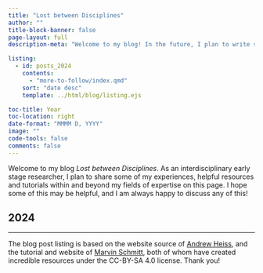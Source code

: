 ```yaml
---
title: "Lost between Disciplines"
author: ""
title-block-banner: false
page-layout: full
description-meta: "Welcome to my blog! In the future, I plan to write short blog articles and tutorials on topics lost in the interdisciplinarity of my research between social neuroscience, cognitive psychology, political science and applied statistics."

listing:
  - id: posts_2024
    contents: 
      - "more-to-follow/index.qmd"
    sort: "date desc"
    template: ../html/blog/listing.ejs

toc-title: Year
toc-location: right
date-format: "MMMM D, YYYY"
image: ""
code-tools: false
comments: false
---
```


Welcome to my blog *Lost between Disciplines*. As an interdisciplinary early stage researcher, I plan to share some of my experiences, helpful resources and tutorials within and beyond my fields of expertise on this page. I hope some of this may be helpful, and I am always happy to discuss any of this!

## 2024

:::{#posts_2024}
:::

---

The blog post listing is based on the website source of [Andrew Heiss](https://www.andrewheiss.com/), and the tutorial and website of [Marvin Schmitt](https://www.marvinschmitt.com/blog/), both of whom have created incredible resources under the CC-BY-SA 4.0 license. Thank you!